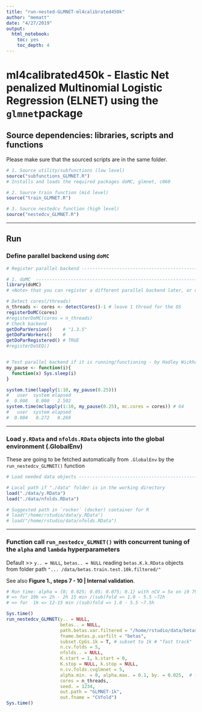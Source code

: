 ```yaml
---
title: "run-nested-GLMNET-ml4calibrated450k"
author: "mematt"
date: "4/27/2019"
output: 
  html_notebook: 
    toc: yes
    toc_depth: 4
---
```


# ml4calibrated450k - Elastic Net penalized Multinomial Logistic Regression (ELNET) using the `glmnet`package

## Source dependencies: libraries, scripts and functions

Please make sure that the sourced scripts are in the same folder.

```r
# 1. Source utility/subfunctions (low level)
source("subfunctions_GLMNET.R")
# Installs and loads the required packages doMC, glmnet, c060

# 2. Source train function (mid level)
source("train_GLMNET.R")

# 3. Source nestedcv function (high level)
source("nestedcv_GLMNET.R")
```

***

## Run

### Define parallel backend using `doMC` 

```r
# Register parallel backend --------------------------------------------------------------------------------------------------------------------

# 1. doMC  ----------------------------------------------------------------------------------------------------------------------
library(doMC)
# <Note> that you can register a different parallel backend later, or deregister doMC by registering the sequential backend by calling the `registerDoSEQ()` function

# Detect cores(/threads)
n_threads <- cores <- detectCores()-1 # leave 1 thread for the OS
registerDoMC(cores)
#registerDoMC(cores = n_threads)
# Check backend
getDoParVersion()    # "1.3.5"
getDoParWorkers()    # 
getDoParRegistered() # TRUE
#registerDoSEQ()


# Test parallel backend if it is running/functioning - by Hadley Wickham - AdvR p.374. ---------------------------------------------
my_pause <- function(i){
  function(x) Sys.sleep(i)
}

system.time(lapply(1:10, my_pause(0.25)))
#   user  system elapsed 
#  0.008   0.000   2.502
system.time(mclapply(1:10, my_pause(0.25), mc.cores = cores)) # 64
#   user  system elapsed 
#  0.004   0.272   0.269
```

***

### Load `y.RData` and `nfolds.RData` objects into the global environment (.GlobalEnv) 

These are going to be fetched automatically from `.GlobalEnv` by the `run_nestedcv_GLMNET()` function

```r
# Load needed data objects ---------------------------------------------------------------------------------------------------------------------

# Local path if "./data" folder is in the working directory
load("./data/y.RData")
load("./data/nfolds.RData")

# Suggested path in `rocker` (docker) container for R 
# load("/home/rstudio/data/y.RData")
# load("/home/rstudio/data/nfolds.RData")
```

***

### Function call `run_nestedcv_GLMNET()` with concurrent tuning of the `alpha` and `lambda` hyperparameters

Default >> `y.. = NULL`, `betas.. = NULL` reading `betas.K.k.RData` objects from folder path `"... /data/betas.train.test.10k.filtered/"`

See also **Figure 1., steps 7 - 10 | Internal validation**.

```r
# Run time: alpha = {0; 0.025; 0.05; 0.075; 0.1} with nCV = 5x on i9 7960x CPU @ 32 threads:
# => for 10k => 2h - 2h 15 min /(sub)fold => 1.0 - 5.5 ~72h  
# => for  1k => 12-15 min /(sub)fold => 1.0 - 5.5 ~7.5h 

Sys.time()
run_nestedcv_GLMNET(y.. = NULL,
                    betas.. = NULL,
                    path.betas.var.filtered = "/home/rstudio/data/betas.train.test.10k.filtered/",
                    fname.betas.p.varfilt = "betas",
                    subset.CpGs.1k = T, # subset to 1k # "fast track"
                    n.cv.folds = 5, 
                    nfolds.. = NULL,
                    K.start = 1, k.start = 0, 
                    K.stop = NULL, k.stop = NULL,
                    n.cv.folds.cvglmnet = 5,
                    alpha.min. = 0, alpha.max. = 0.1, by. = 0.025,  # focus on ridge & ridge-like settings
                    cores = n_threads, 
                    seed. = 1234, 
                    out.path = "GLMNET-1k",  
                    out.fname = "CVfold")
Sys.time()
```



